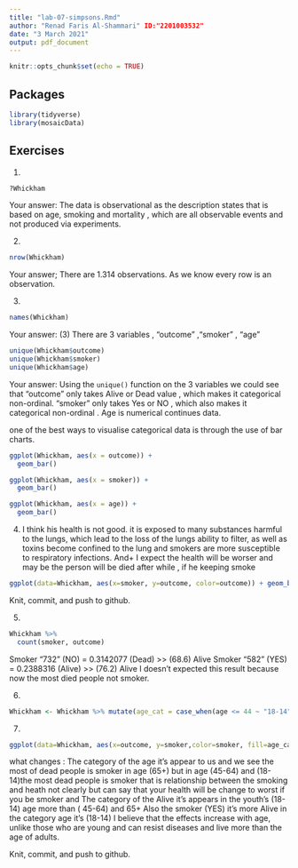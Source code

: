 ```yaml
---
title: "lab-07-simpsons.Rmd"
author: "Renad Faris Al-Shammari" ID:"2201003532"
date: "3 March 2021"
output: pdf_document
---
```


```r
knitr::opts_chunk$set(echo = TRUE)
```

## Packages

```r
library(tidyverse) 
library(mosaicData)
```


## Exercises


1.  
```r
?Whickham
```
    
Your answer: 
The data is observational as the description states that is based on age, smoking and mortality , which are all observable events and not produced via experiments. 

2.  
```r
nrow(Whickham)
```

Your answer; There are 1.314 observations. As we know every row is an observation. 

3.  

```r
names(Whickham)
```

Your answer: (3)
There are 3 variables , "outcome" ,"smoker" , "age"


```r
unique(Whickham$outcome)
unique(Whickham$smoker)
unique(Whickham$age)

```

Your answer:
Using the `unique()` function on the 3 variables we could see that "outcome" only takes Alive or Dead value , which makes it categorical non-ordinal. "smoker" only takes Yes or NO , which also makes it categorical non-ordinal . Age is numerical continues data. 

one of the best ways to visualise categorical data is through the use of bar charts.

```r
ggplot(Whickham, aes(x = outcome)) +
  geom_bar()

```


```r
ggplot(Whickham, aes(x = smoker)) +
  geom_bar()

```

```r
ggplot(Whickham, aes(x = age)) +
  geom_bar()

```


4. 
I think his health is not good. it is exposed to many substances harmful to the lungs, which lead to the loss of the lungs ability to filter, as well as toxins become confined to the lung and smokers are more susceptible to respiratory infections.
And+
I expect the health will be worser and may be the person will be died after while , if he keeping smoke 
```r
ggplot(data=Whickham, aes(x=smoker, y=outcome, color=outcome)) + geom_bar(stat="identity")

```

Knit, commit, and push to github.

5. 

```r
Whickham %>%
  count(smoker, outcome)
```
Smoker "732" (NO) = 0.3142077 (Dead) >> (68.6) Alive
Smoker "582" (YES) = 0.2388316 (Alive) >> (76.2) Alive
I doesn't expected this result because now the most died people not smoker.

6.

```r
Whickham <- Whickham %>% mutate(age_cat = case_when(age <= 44 ~ "18-14" , age > 44 & age <= 64 ~ "45-64" , age > 64 ~ "65+"))

```

7. 

```r
ggplot(data=Whickham, aes(x=outcome, y=smoker,color=smoker, fill=age_cat)) + geom_bar(stat="identity") +facet_wrap(~age_cat)

```
what changes :
The category of the age it's appear to us and we see the most of dead people is smoker in age (65+)
but in age (45-64) and (18-14)the most dead people is smoker that is relationship between the smoking and heath not clearly but can say that your health will be change to worst if you be smoker and
The category of the Alive  it's appears in the youth's (18-14) age more  than ( 45-64) and 65+ Also the smoker (YES) it's more Alive in the category age it's (18-14) 
I believe that the effects increase with age, unlike those who are young and can resist diseases and live more than the age of adults.


Knit, commit, and push to github.